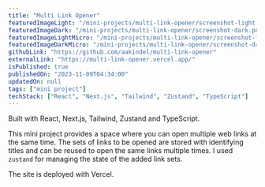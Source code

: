 ```yaml
---
title: "Multi Link Opener"
featuredImageLight: "/mini-projects/multi-link-opener/screenshot-light.png"
featuredImageDark: "/mini-projects/multi-link-opener/screenshot-dark.png"
featuredImageLightMicro: "/mini-projects/multi-link-opener/screenshot-light-micro.png"
featuredImageDarkMicro: "/mini-projects/multi-link-opener/screenshot-dark-micro.png"
githubLink: "https://github.com/aakindel/multi-link-opener"
externalLink: "https://multi-link-opener.vercel.app/"
isPublished: true
publishedOn: "2023-11-09T04:34:00"
updatedOn: null
tags: ["mini project"]
techStack: ["React", "Next.js", "Tailwind", "Zustand", "TypeScript"]
---
```


Built with React, Next.js, Tailwind, Zustand and TypeScript.

This mini project provides a space where you can open multiple web links
at the same time. The sets of links to be opened are stored with identifying
titles and can be reused to open the same links multiple times.
I used `zustand` for managing the state of the added link sets.

The site is deployed with Vercel.
